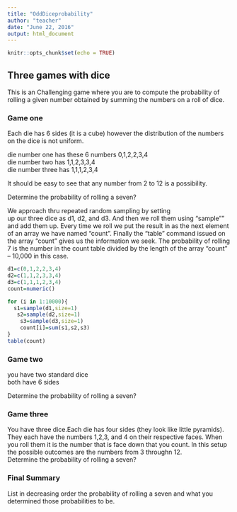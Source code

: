```yaml
---
title: "OddDiceprobability"
author: "teacher"
date: "June 22, 2016"
output: html_document
---
```


```r
knitr::opts_chunk$set(echo = TRUE)
```

## Three games with dice

This is an Challenging game where you are to compute the probability of rolling a given number obtained by summing the numbers on a roll of dice. 

### Game one  

Each die has 6 sides (it is a cube) however the distribution of the numbers on the dice is not uniform.  

die number one has these 6 numbers  0,1,2,2,3,4  
die number two has 1,1,2,3,3,4  
die number three has 1,1,1,2,3,4  

It should be easy to see that any number from 2 to 12 is a possibility.  

Determine the probability of rolling a seven?


We approach thru repeated random sampling by setting  
up our three dice as d1, d2, and d3. And then we roll them using "sample"" and add them up. Every time we roll we put the result in as the next element of an array we have named "count". Finally the "table" command issued on the array  "count" gives us the information we seek. The probability of rolling 7 is the number in the count table divided by the length of the array "count" -- 10,000 in this case.

```r
d1=c(0,1,2,2,3,4)
d2=c(1,1,2,3,3,4)
d3=c(1,1,1,2,3,4)
count=numeric()

for (i in 1:10000){
  s1=sample(d1,size=1)
   s2=sample(d2,size=1)
    s3=sample(d3,size=1)
    count[i]=sum(s1,s2,s3)
}
table(count)
```


### Game two

you have two standard dice  
both have 6 sides 

Determine the probability of rolling a seven?  

### Game three  

You have three dice.Each die has four sides (they look like little pyramids).
They each have the numbers 1,2,3, and 4 on their respective faces. When you roll them it is the number that is face down that you count.  In this setup the possible outcomes are the numbers from 3 throughn 12.  
Determine the probability of rolling a seven? 

### Final Summary

List in decreasing order the probability of rolling a seven and what you determined those probabilities to be.